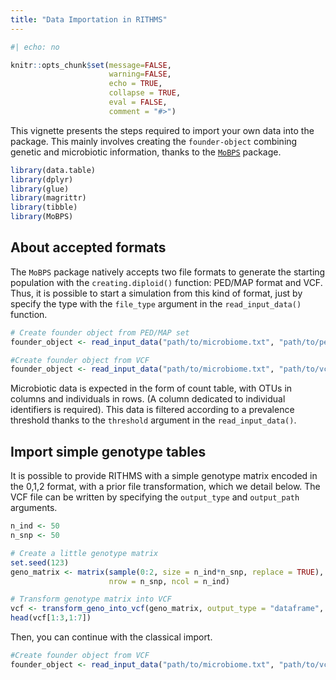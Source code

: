 ```yaml
---
title: "Data Importation in RITHMS"
---
```


```r
#| echo: no

knitr::opts_chunk$set(message=FALSE,
                      warning=FALSE,
                      echo = TRUE,
                      collapse = TRUE,
                      eval = FALSE,
                      comment = "#>")
```

This vignette presents the steps required to import your own data into the package. This mainly involves creating the `founder-object` combining genetic and microbiotic information, thanks to the [`MoBPS`](https://github.com/tpook92/MoBPS) package.

```r
library(data.table)
library(dplyr)
library(glue)
library(magrittr)
library(tibble)
library(MoBPS)
```


## About accepted formats

The `MoBPS` package natively accepts two file formats to generate the starting population with the `creating.diploid()` function: PED/MAP format and VCF. Thus, it is possible to start a simulation from this kind of format, just by specify the type with the `file_type` argument in the `read_input_data()` function.


```r
# Create founder object from PED/MAP set
founder_object <- read_input_data("path/to/microbiome.txt", "path/to/pedmap/'prefix'", biome_id_column = "sample_id", file_type = "pedmap")

#Create founder object from VCF
founder_object <- read_input_data("path/to/microbiome.txt", "path/to/vcf/'prefix'", biome_id_column = "sample_id", file_type = "vcf")

```


Microbiotic data is expected in the form of count table, with OTUs in columns and individuals in rows. (A column dedicated to individual identifiers is required). This data is filtered according to a prevalence threshold thanks to the `threshold` argument in the `read_input_data()`.

## Import simple genotype tables

It is possible to provide RITHMS with a simple genotype matrix encoded in the 0,1,2 format, with a prior file transformation, which we detail below. The VCF file can be written by specifying the `output_type` and `output_path` arguments.

```r
n_ind <- 50
n_snp <- 50

# Create a little genotype matrix
set.seed(123)
geno_matrix <- matrix(sample(0:2, size = n_ind*n_snp, replace = TRUE),
                      nrow = n_snp, ncol = n_ind)

# Transform genotype matrix into VCF
vcf <- transform_geno_into_vcf(geno_matrix, output_type = "dataframe", output_path = "./output/path/file.vcf")
head(vcf[1:3,1:7])
```


Then, you can continue with the classical import.

```r
#Create founder object from VCF
founder_object <- read_input_data("path/to/microbiome.txt", "path/to/vcf/'prefix'", biome_id_column = "sample_id", file_type = "vcf")
```














